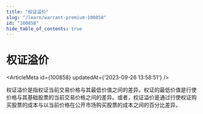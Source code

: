```yaml
---
title: "权证溢价"
slug: "/learn/warrant-premium-100858"
id: "100858"
hide_table_of_contents: true
---
```



# 权证溢价

<ArticleMeta id={100858} updatedAt={'2023-09-26 13:58:51'} />
<div className='border-solid border-b border-t-0 my-4 border-[var(--ifm-color-gray-300)]' />

权证溢价是指权证当前交易价格与其最低价值之间的差异。权证的最低价值是行使价格与其基础股票的当前交易价格之间的差异。或者，权证溢价是通过行使权证购买股票的成本与以当前价格在公开市场购买股票的成本之间的百分比差异。
